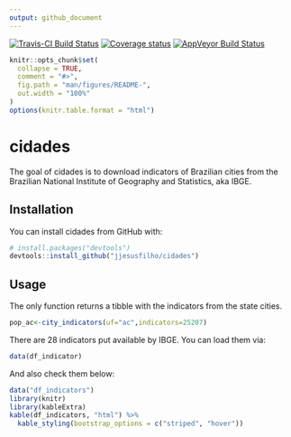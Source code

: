 ```yaml
---
output: github_document
---
```


[![Travis-CI Build Status](https://travis-ci.org/jjesusfilho/cidades.svg?branch=master)](https://travis-ci.org/jjesusfilho/cidades)
[![Coverage status](https://codecov.io/gh/jjesusfilho/cidades/branch/master/graph/badge.svg)](https://codecov.io/github/jjesusfilho/cidades?branch=master)
[![AppVeyor Build Status](https://ci.appveyor.com/api/projects/status/github/jjesusfilho/cidades?branch=master&svg=true)](https://ci.appveyor.com/project/jjesusfilho/cidades)

<!-- README.md is generated from README.Rmd. Please edit that file -->

```r
knitr::opts_chunk$set(
  collapse = TRUE,
  comment = "#>",
  fig.path = "man/figures/README-",
  out.width = "100%"
)
options(knitr.table.format = "html") 
```
# cidades

The goal of cidades is to download indicators of Brazilian cities from the
Brazilian National Institute of Geography and Statistics, aka IBGE.

## Installation

You can install cidades from GitHub with:

```r
# install.packages("devtools")
devtools::install_github("jjesusfilho/cidades")
```

## Usage

The only function returns a tibble with the indicators from the state cities.

```r
pop_ac<-city_indicators(uf="ac",indicators=25207)

```


There are 28 indicators put available by IBGE. You can load them via:

``` r
data(df_indicator)
```

And also check them below:

```r
data("df_indicators")
library(knitr)
library(kableExtra)
kable(df_indicators, "html") %>%
  kable_styling(bootstrap_options = c("striped", "hover"))
```




